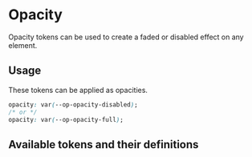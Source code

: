 
<Meta title="Tokens/Opacity" />

# Opacity

<div
  dangerouslySetInnerHTML={{
    __html: createSourceCodeLink({ link: 'core/tokens/base_tokens.css' }).outerHTML,
  }}
></div>

Opacity tokens can be used to create a faded or disabled effect on any element.

## Usage

These tokens can be applied as opacities.

```css
opacity: var(--op-opacity-disabled);
/* or */
opacity: var(--op-opacity-full);
```

## Available tokens and their definitions

<DesignTokenDocBlock categoryName="Opacities" viewType="card" />
